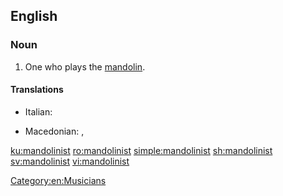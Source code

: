 ==English==

===Noun===
{{en-noun}}

# One who plays the [[mandolin]].

====Translations====
{{trans-top|one who plays the mandolin}}
* Italian: {{t|it|mandolinista|m|f}}
{{trans-mid}}
* Macedonian: {{t|mk|мандолинист|m|tr=mandoliníst|sc=Cyrl}}, {{t|mk|мандолинистка|f|tr=mandolinístka|sc=Cyrl}}
{{trans-bottom}}

[[Category:en:Musicians]]

[[ku:mandolinist]]
[[ro:mandolinist]]
[[simple:mandolinist]]
[[sh:mandolinist]]
[[sv:mandolinist]]
[[vi:mandolinist]]